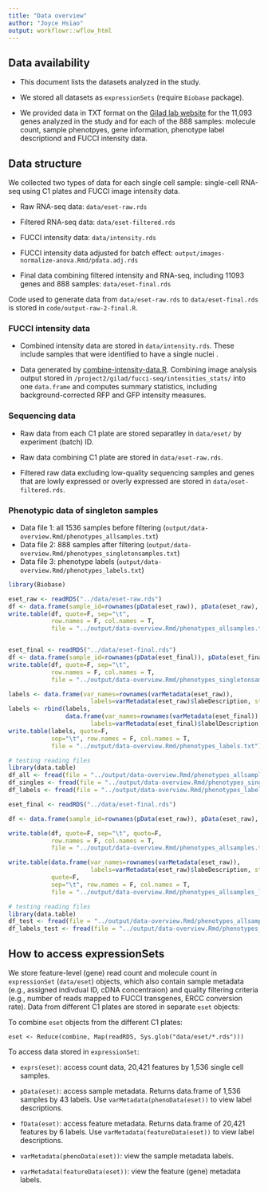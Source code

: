 ```yaml
---
title: "Data overview"
author: "Joyce Hsiao"
output: workflowr::wflow_html
---
```



## Data availability

* This document lists the datasets analyzed in the study.

* We stored all datasets as `expressionSets` (require `Biobase` package).  

* We provided data in TXT format on the [Gilad lab website](https://giladlab.uchicago.edu/wp-content/uploads/2019/02/Hsiao_et_al_2019.tar.gz) for the 11,093 genes analyzed in the study and for each of the 888 samples: molecule count, sample phenotpyes, gene information, phenotype label descriptiond and FUCCI intensity data. 


## Data structure

We collected two types of data for each single cell sample: single-cell RNA-seq using C1 plates and FUCCI image intensity data.

* Raw RNA-seq data: `data/eset-raw.rds`

* Filtered RNA-seq data: `data/eset-filtered.rds`

* FUCCI intensity data: `data/intensity.rds`  

* FUCCI intensity data adjusted for batch effect: `output/images-normalize-anova.Rmd/pdata.adj.rds`  

* Final data combining filtered intensity and RNA-seq, including 11093 genes and 888 samples: `data/eset-final.rds`  

Code used to generate data from `data/eset-raw.rds` to `data/eset-final.rds` is stored in `code/output-raw-2-final.R`.


### FUCCI intensity data

* Combined intensity data are stored in `data/intensity.rds`. These include samples that were identified to have a single nuclei .

* Data generated by [combine-intensity-data.R](data/combine-intensity-data.R). Combining image analysis output stored in `/project2/gilad/fucci-seq/intensities_stats/` into one `data.frame` and computes summary statistics, including background-corrected RFP and GFP intensity measures. 


### Sequencing data

* Raw data from each C1 plate are stored separatley in `data/eset/` by experiment (batch) ID.

* Raw data combining C1 plate are stored in `data/eset-raw.rds`.

* Filtered raw data excluding low-quality sequencing samples and genes that are lowly expressed or overly expressed are stored in `data/eset-filtered.rds`.


### Phenotypic data of singleton samples

* Data file 1: all 1536 samples before filtering (`output/data-overview.Rmd/phenotypes_allsamples.txt`)
* Data file 2: 888 samples after filtering (`output/data-overview.Rmd/phenotypes_singletonsamples.txt`)
* Data file 3: phenotype labels (`output/data-overview.Rmd/phenotypes_labels.txt`)

```r
library(Biobase)

eset_raw <- readRDS("../data/eset-raw.rds")
df <- data.frame(sample_id=rownames(pData(eset_raw)), pData(eset_raw), stringsAsFactors = F)
write.table(df, quote=F, sep="\t", 
            row.names = F, col.names = T,
            file = "../output/data-overview.Rmd/phenotypes_allsamples.txt")


eset_final <- readRDS("../data/eset-final.rds")
df <- data.frame(sample_id=rownames(pData(eset_final)), pData(eset_final), stringsAsFactors = F)
write.table(df, quote=F, sep="\t", 
            row.names = F, col.names = T,
            file = "../output/data-overview.Rmd/phenotypes_singletonsamples.txt")

labels <- data.frame(var_names=rownames(varMetadata(eset_raw)),
                       labels=varMetadata(eset_raw)$labeDescription, stringsAsFactors = F)
labels <- rbind(labels,
                data.frame(var_names=rownames(varMetadata(eset_final)),
                       labels=varMetadata(eset_final)$labelDescription, stringsAsFactors = F)[45:54,])
write.table(labels, quote=F,
            sep="\t", row.names = F, col.names = T,
            file = "../output/data-overview.Rmd/phenotypes_labels.txt")

# testing reading files
library(data.table)
df_all <- fread(file = "../output/data-overview.Rmd/phenotypes_allsamples.txt")
df_singles <- fread(file = "../output/data-overview.Rmd/phenotypes_singletonsamples.txt")
df_labels <- fread(file = "../output/data-overview.Rmd/phenotypes_labels.txt")
```



```r
eset_final <- readRDS("../data/eset-final.rds")

df <- data.frame(sample_id=rownames(pData(eset_raw)), pData(eset_raw), stringsAsFactors = F)

write.table(df, quote=F, sep="\t", quote=F,
            row.names = F, col.names = T,
            file = "../output/data-overview.Rmd/phenotypes_allsamples.txt")

write.table(data.frame(var_names=rownames(varMetadata(eset_raw)),
                       labels=varMetadata(eset_raw)$labeDescription, stringsAsFactors = F), 
            quote=F,
            sep="\t", row.names = F, col.names = T,
            file = "../output/data-overview.Rmd/phenotypes_allsamples_labels.txt")

# testing reading files
library(data.table)
df_test <- fread(file = "../output/data-overview.Rmd/phenotypes_allsamples.txt")
df_labels_test <- fread(file = "../output/data-overview.Rmd/phenotypes_allsamples_labels.txt")
```


## How to access expressionSets

We store feature-level (gene) read count and molecule count in `expressionSet` (`data/eset`) objects, which also contain sample metadata (e.g., assigned indivdual ID, cDNA concentraion) and quality filtering criteria (e.g., number of reads mapped to FUCCI transgenes, ERCC conversion rate). Data from different C1 plates are stored in separate `eset` objects:


To combine `eset` objects from the different C1 plates:

`eset <- Reduce(combine, Map(readRDS, Sys.glob("data/eset/*.rds")))`


To access data stored in  `expressionSet`:

* `exprs(eset)`: access count data, 20,421 features by 1,536 single cell samples.

* `pData(eset)`: access sample metadata. Returns data.frame of 1,536 samples by 43 labels. Use `varMetadata(phenoData(eset))` to view label descriptions. 

* `fData(eset)`: access feature metadata. Returns data.frame of 20,421 features by 6 labels. Use `varMetadata(featureData(eset))` to view label descriptions. 

* `varMetadata(phenoData(eset))`: view the sample metadata labels.

* `varMetadata(featureData(eset))`: view the feature (gene) metadata labels.


